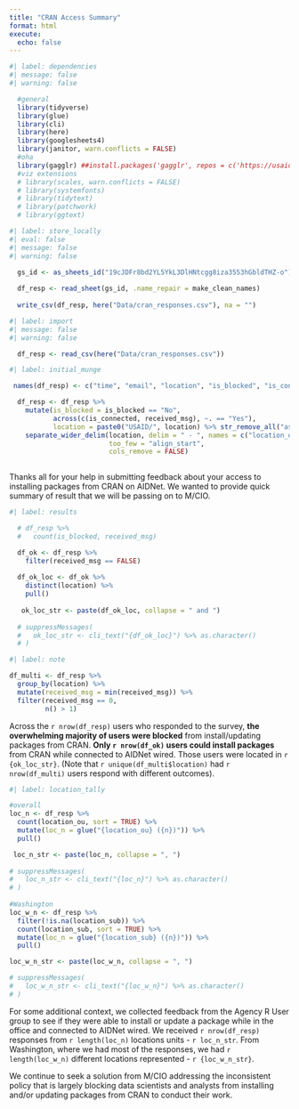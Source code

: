 ```yaml
---
title: "CRAN Access Summary"
format: html
execute: 
  echo: false
---
```


```r
#| label: dependencies
#| message: false
#| warning: false

  #general
  library(tidyverse)
  library(glue)
  library(cli)
  library(here)
  library(googlesheets4)
  library(janitor, warn.conflicts = FALSE)
  #oha
  library(gagglr) ##install.packages('gagglr', repos = c('https://usaid-oha-si.r-universe.dev', 'https://cloud.r-project.org'))
  #viz extensions
  # library(scales, warn.conflicts = FALSE)
  # library(systemfonts)
  # library(tidytext)
  # library(patchwork)
  # library(ggtext)
```

```r
#| label: store_locally
#| eval: false
#| message: false
#| warning: false

  gs_id <- as_sheets_id("19cJDFr8bd2YL5YkL3DlHNtcgg8iza3553hGbldTHZ-o")
  
  df_resp <- read_sheet(gs_id, .name_repair = make_clean_names)
  
  write_csv(df_resp, here("Data/cran_responses.csv"), na = "")

```

```r
#| label: import
#| message: false
#| warning: false

  df_resp <- read_csv(here("Data/cran_responses.csv"))

```

```r
#| label: initial_munge

 names(df_resp) <- c("time", "email", "location", "is_blocked", "is_connected", "received_msg", "feedback")

  df_resp <- df_resp %>% 
    mutate(is_blocked = is_blocked == "No",
           across(c(is_connected, received_msg), ~. == "Yes"),
           location = paste0("USAID/", location) %>% str_remove_all("ashington|USAID Annex \\(|\\)")) %>%
    separate_wider_delim(location, delim = " - ", names = c("location_ou", "location_sub"), 
                         too_few = "align_start",
                         cols_remove = FALSE)
  
```

Thanks all for your help in submitting feedback about your access to installing packages from CRAN on AIDNet. We wanted to provide quick summary of result that we will be passing on to M/CIO.

```r
#| label: results

  # df_resp %>% 
  #   count(is_blocked, received_msg)

  df_ok <- df_resp %>%
    filter(received_msg == FALSE)
  
  df_ok_loc <- df_ok %>% 
    distinct(location) %>% 
    pull()
  
   ok_loc_str <- paste(df_ok_loc, collapse = " and ")
   
  # suppressMessages(
  #   ok_loc_str <- cli_text("{df_ok_loc}") %>% as.character()
  # )

```
```r
#| label: note

df_multi <- df_resp %>% 
  group_by(location) %>% 
  mutate(received_msg = min(received_msg)) %>% 
  filter(received_msg == 0,
         n() > 1)

```


Across the `r nrow(df_resp)` users who responded to the survey, **the overwhelming majority of users were blocked** from install/updating packages from CRAN. **Only `r nrow(df_ok)` users could install packages** from CRAN while connected to AIDNet wired. Those users were located in `r {ok_loc_str}`. (Note that `r unique(df_multi$location)` had `r nrow(df_multi)` users respond with different outcomes).

```r
#| label: location_tally

#overall
loc_n <- df_resp %>% 
  count(location_ou, sort = TRUE) %>% 
  mutate(loc_n = glue("{location_ou} ({n})")) %>% 
  pull() 

 loc_n_str <- paste(loc_n, collapse = ", ")
 
# suppressMessages(
#   loc_n_str <- cli_text("{loc_n}") %>% as.character()
# )
 
#Washington
loc_w_n <- df_resp %>% 
  filter(!is.na(location_sub)) %>% 
  count(location_sub, sort = TRUE) %>% 
  mutate(loc_n = glue("{location_sub} ({n})")) %>% 
  pull()

loc_w_n_str <- paste(loc_w_n, collapse = ", ")

# suppressMessages(
#   loc_w_n_str <- cli_text("{loc_w_n}") %>% as.character()
# )
```

For some additional context, we collected feedback from the Agency R User group to see if they were able to install or update a package while in the office and connected to AIDNet wired. We received `r nrow(df_resp)` responses from `r length(loc_n)` locations units - `r loc_n_str`. From Washington, where we had most of the responses, we had `r length(loc_w_n)` different locations represented - `r {loc_w_n_str}`.

We continue to seek a solution from M/CIO addressing the inconsistent policy that is largely blocking data scientists and analysts from installing and/or updating packages from CRAN to conduct their work. 
